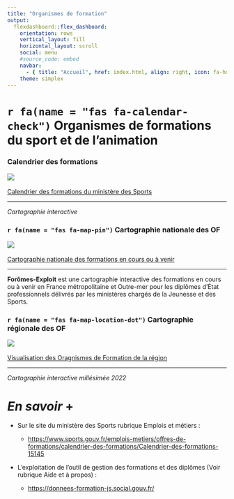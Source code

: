 ---
title: "Organismes de formation"
output: 
  flexdashboard::flex_dashboard:
    orientation: rows
    vertical_layout: fill
    horizontal_layout: scroll   
    social: menu
    #source_code: embed
    navbar:
      - { title: "Accueil", href: index.html, align: right, icon: fa-home }
    theme: simplex
---

# `r fa(name = "fas fa-calendar-check")` Organismes de formations du sport et de l'animation {data-orientation="rows" font-size="25px" .storyboard}

### Calendrier des formations

[![](images/calendrier.png) </br>\
Calendrier des formations du ministère des Sports](https://foromes.calendrier.sports.gouv.fr/#/formation)

***

*Cartographie interactive*



### `r fa(name = "fas fa-map-pin")` Cartographie nationale des OF

[![](images/exploit.PNG) </br>\
Cartographie nationale des formations en cours ou à venir](https://donnees-formation-js.social.gouv.fr/)

***

**Forômes-Exploit** est une cartographie interactive des formations en cours ou à venir en France métropolitaine et Outre-mer pour les diplômes d’État professionnels délivrés par les ministères chargés de la Jeunesse et des Sports.


### `r fa(name = "fas fa-map-location-dot")` Cartographie régionale des OF 


[![](images/FCE.PNG) </br>\
Visualisation des Oragnismes de Formation de la région](https://pierre-stephanelebre.shinyapps.io/FCEshiny/)

***

*Cartographie interactive millésimée 2022*

# *En savoir* **+** {data-orientation="rows" data-icon="fa-info-circle" font-size="25px"}

-  Sur le site du ministère des Sports rubrique Emplois et métiers :

    -  <https://www.sports.gouv.fr/emplois-metiers/offres-de-formations/calendrier-des-formations/Calendrier-des-formations-15145>


-  L'exploitation de l'outil de gestion des formations et des diplômes (Voir rubrique Aide et à propos) :
    
    -  <https://donnees-formation-js.social.gouv.fr/>


